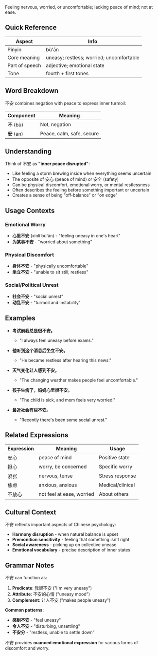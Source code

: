 Feeling nervous, worried, or uncomfortable; lacking peace of mind; not at ease.

## Quick Reference

| Aspect         | Info                                      |
| -------------- | ----------------------------------------- |
| Pinyin         | bù'ān                                     |
| Core meaning   | uneasy; restless; worried; uncomfortable |
| Part of speech | adjective; emotional state                |
| Tone           | fourth + first tones                      |

## Word Breakdown

不安 combines negation with peace to express inner turmoil:

| Component     | Meaning                                        |
| ------------- | ---------------------------------------------- |
| **不** (bù)   | Not, negation                                  |
| **安** (ān)   | Peace, calm, safe, secure                      |

## Understanding

Think of 不安 as **"inner peace disrupted"**:

- Like feeling a storm brewing inside when everything seems uncertain
- The opposite of 安心 (peace of mind) or 安全 (safety)
- Can be physical discomfort, emotional worry, or mental restlessness
- Often describes the feeling before something important or uncertain
- Creates a sense of being "off-balance" or "on edge"

## Usage Contexts

### **Emotional Worry**
- **心里不安** (xīnlǐ bù'ān) - "feeling uneasy in one's heart"
- **为某事不安** - "worried about something"

### **Physical Discomfort**
- **身体不安** - "physically uncomfortable"
- **坐立不安** - "unable to sit still; restless"

### **Social/Political Unrest**
- **社会不安** - "social unrest"
- **动乱不安** - "turmoil and instability"

## Examples

- **考试前我总是很不安。**
  - "I always feel uneasy before exams."

- **他听到这个消息后坐立不安。**
  - "He became restless after hearing this news."

- **天气变化让人感到不安。**
  - "The changing weather makes people feel uncomfortable."

- **孩子生病了，妈妈心里很不安。**
  - "The child is sick, and mom feels very worried."

- **最近社会有些不安。**
  - "Recently there's been some social unrest."

## Related Expressions

| Expression | Meaning                    | Usage             |
| ---------- | -------------------------- | ----------------- |
| 安心       | peace of mind              | Positive state    |
| 担心       | worry, be concerned        | Specific worry    |
| 紧张       | nervous, tense             | Stress response   |
| 焦虑       | anxious, anxious           | Medical/clinical  |
| 不放心     | not feel at ease, worried  | About others      |

## Cultural Context

不安 reflects important aspects of Chinese psychology:

- **Harmony disruption** - when natural balance is upset
- **Premonition sensitivity** - feeling that something isn't right
- **Social awareness** - picking up on collective unease
- **Emotional vocabulary** - precise description of inner states

## Grammar Notes

不安 can function as:

1. **Predicate**: 我很不安 ("I'm very uneasy")
2. **Attribute**: 不安的心情 ("uneasy mood")
3. **Complement**: 让人不安 ("makes people uneasy")

**Common patterns:**
- **感到不安** - "feel uneasy"
- **令人不安** - "disturbing, unsettling"
- **不安分** - "restless, unable to settle down"

不安 provides **nuanced emotional expression** for various forms of discomfort and worry.
